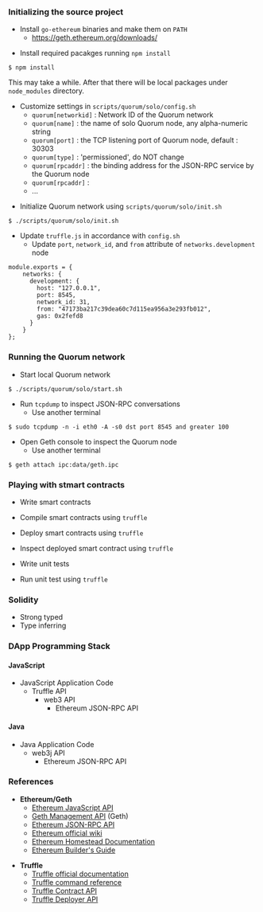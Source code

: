 ===Initializing the source project===

* Install <code>go-ethereum</code> binaries and make them on <code>PATH</code>
** https://geth.ethereum.org/downloads/

* Install required pacakges running <code>npm install</code>

<pre style="margin-left:40px">
$ npm install
</pre>

<p style="margin-left:40px">This may take a while. After that there will be local packages under <code>node_modules</code> directory.</p>

* Customize settings in <code>scripts/quorum/solo/config.sh</code>
** <code>quorum[networkid]</code> : Network ID of the Quorum network
** <code>quorum[name]</code> : the name of solo Quorum node, any alpha-numeric string 
** <code>quorum[port]</code> : the TCP listening port of Quorum node, default : 30303
** <code>quorum[type]</code> : 'permissioned', do NOT change
** <code>quorum[rpcaddr]</code> : the binding address for the JSON-RPC service by the Quorum node 
** <code>quorum[rpcaddr]</code> : 
** ...

* Initialize Quorum network using <code>scripts/quorum/solo/init.sh</code>

<pre style="margin-left:40px">
$ ./scripts/quorum/solo/init.sh
</pre>

* Update <code>truffle.js</code> in accordance with <code>config.sh</code>
** Update <code>port</code>, <code>network_id</code>, and <code>from</code> attribute of <code>networks.development</code> node

<pre style="margin-left:40px">
module.exports = {
    networks: {
      development: {
        host: "127.0.0.1",
        port: 8545,
        network_id: 31,
        from: "47173ba217c39dea60c7d115ea956a3e293fb012",
        gas: 0x2fefd8
      }
    }
};
</pre>


===Running the Quorum network===

* Start local Quorum network

<pre style="margin-left:40px">
$ ./scripts/quorum/solo/start.sh
</pre>

* Run <code>tcpdump</code> to inspect JSON-RPC conversations
** Use another terminal

<pre style="margin-left:40px">
$ sudo tcpdump -n -i eth0 -A -s0 dst port 8545 and greater 100
</pre>

* Open Geth console to inspect the Quorum node
** Use another terminal

<pre style="margin-left:40px">
$ geth attach ipc:data/geth.ipc
</pre>


===Playing with stmart contracts===

* Write smart contracts

* Compile smart contracts using <code>truffle</code>

* Deploy smart contracts using <code>truffle</code>

* Inspect deployed smart contract using <code>truffle</code>

* Write unit tests

* Run unit test using <code>truffle</code>


===Solidity===

* Strong typed
* Type inferring


===DApp Programming Stack===

====JavaScript====

* JavaScript Application Code
** Truffle API
*** web3 API
**** Ethereum JSON-RPC API

====Java====

* Java Application Code
** web3j API
*** Ethereum JSON-RPC API


===References===

* '''Ethereum/Geth'''
** [https://github.com/ethereum/wiki/wiki/JavaScript-API Ethereum JavaScript API]
** [https://github.com/ethereum/go-ethereum/wiki/Management-APIs Geth Management API] (Geth)
** [https://github.com/ethereum/wiki/wiki/JSON-RPC Ethereum JSON-RPC API]
** [https://github.com/ethereum/wiki/wiki Ethereum official wiki]
** [http://www.ethdocs.org/en/latest/ Ethereum Homestead Documentation]
** [https://ethereumbuilders.gitbooks.io/guide/content/en/index.html Ethereum Builder's Guide]

* '''Truffle'''
** [http://truffleframework.com/docs/ Truffle official documentation]
** [http://truffleframework.com/docs/advanced/commands Truffle command reference]
** [https://github.com/trufflesuite/truffle-contract#api Truffle Contract API]
** [http://truffleframework.com/docs/getting_started/migrations#deployer-api Truffle Deployer API]



